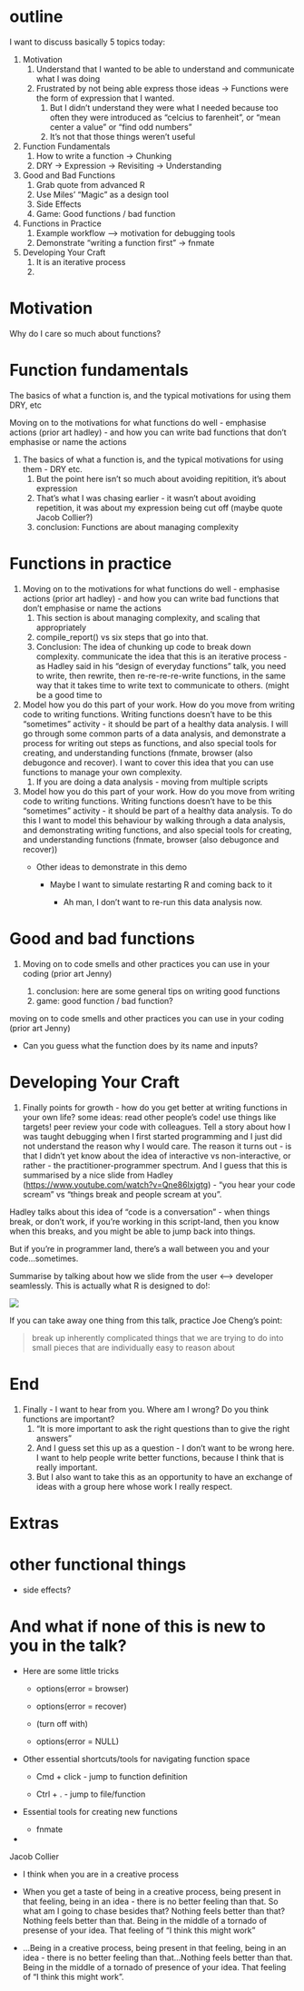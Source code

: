 # outline

I want to discuss basically 5 topics today:

1.  Motivation
    1.  Understand that I wanted to be able to understand and communicate what I was doing
    2.  Frustrated by not being able express those ideas -\> Functions were the form of expression that I wanted.
        1.  But I didn't understand they were what I needed because too often they were introduced as "celcius to farenheit", or "mean center a value" or "find odd numbers"
        2.  It's not that those things weren't useful
2.  Function Fundamentals
    1.  How to write a function -\> Chunking
    2.  DRY -\> Expression -\> Revisiting -\> Understanding
3.  Good and Bad Functions
    1.  Grab quote from advanced R
    2.  Use Miles' "Magic" as a design tool
    3.  Side Effects
    4.  Game: Good functions / bad function
4.  Functions in Practice
    1.  Example workflow –\> motivation for debugging tools
    2.  Demonstrate "writing a function first" -\> fnmate
5.  Developing Your Craft
    1.  It is an iterative process
    2.  

# Motivation

Why do I care so much about functions?

# Function fundamentals

The basics of what a function is, and the typical motivations for using them DRY, etc

Moving on to the motivations for what functions do well - emphasise actions (prior art hadley) - and how you can write bad functions that don't emphasise or name the actions

1.  The basics of what a function is, and the typical motivations for using them - DRY etc.
    1.  But the point here isn't so much about avoiding repitition, it's about expression
    2.  That's what I was chasing earlier - it wasn't about avoiding repetition, it was about my expression being cut off (maybe quote Jacob Collier?)
    3.  conclusion: Functions are about managing complexity

# Functions in practice

1.  Moving on to the motivations for what functions do well - emphasise actions (prior art hadley) - and how you can write bad functions that don't emphasise or name the actions
    1.  This section is about managing complexity, and scaling that appropriately
    2.  compile_report() vs six steps that go into that.
    3.  Conclusion: The idea of chunking up code to break down complexity. communicate the idea that this is an iterative process - as Hadley said in his "design of everyday functions" talk, you need to write, then rewrite, then re-re-re-re-write functions, in the same way that it takes time to write text to communicate to others. (might be a good time to
2.  Model how you do this part of your work. How do you move from writing code to writing functions. Writing functions doesn't have to be this "sometimes" activity - it should be part of a healthy data analysis. I will go through some common parts of a data analysis, and demonstrate a process for writing out steps as functions, and also special tools for creating, and understanding functions (fnmate, browser (also debugonce and recover). I want to cover this idea that you can use functions to manage your own complexity.
    1.  If you are doing a data analysis - moving from multiple scripts
3.  Model how you do this part of your work. How do you move from writing code to writing functions. Writing functions doesn't have to be this "sometimes" activity - it should be part of a healthy data analysis. To do this I want to model this behaviour by walking through a data analysis, and demonstrating writing functions, and also special tools for creating, and understanding functions (fnmate, browser (also debugonce and recover))
    -   Other ideas to demonstrate in this demo

        -   Maybe I want to simulate restarting R and coming back to it

            -   Ah man, I don't want to re-run this data analysis now.

# Good and bad functions

1.  Moving on to code smells and other practices you can use in your coding (prior art Jenny)

    1.  conclusion: here are some general tips on writing good functions
    2.  game: good function / bad function?

moving on to code smells and other practices you can use in your coding (prior art Jenny)

-   Can you guess what the function does by its name and inputs?

# Developing Your Craft

1.  Finally points for growth - how do you get better at writing functions in your own life? some ideas: read other people's code! use things like targets! peer review your code with colleagues. Tell a story about how I was taught debugging when I first started programming and I just did not understand the reason why I would care. The reason it turns out - is that I didn't yet know about the idea of interactive vs non-interactive, or rather - the practitioner-programmer spectrum. And I guess that this is summarised by a nice slide from Hadley (<https://www.youtube.com/watch?v=Qne86lxjgtg>) - "you hear your code scream" vs "things break and people scream at you".

Hadley talks about this idea of "code is a conversation" - when things break, or don't work, if you're working in this script-land, then you know when this breaks, and you might be able to jump back into things.

But if you're in programmer land, there's a wall between you and your code...sometimes.

Summarise by talking about how we slide from the user \<--\> developer seamlessly. This is actually what R is designed to do!:

![](images/clipboard-2863518647.png)

If you can take away one thing from this talk, practice Joe Cheng's point:

> break up inherently complicated things that we are trying to do into small pieces that are individually easy to reason about

# End

1.  Finally - I want to hear from you. Where am I wrong? Do you think functions are important?
    1.  "It is more important to ask the right questions than to give the right answers"
    2.  And I guess set this up as a question - I don't want to be wrong here. I want to help people write better functions, because I think that is really important.
    3.  But I also want to take this as an opportunity to have an exchange of ideas with a group here whose work I really respect.

# Extras

# other functional things

-   side effects?

# And what if none of this is new to you in the talk?

-   Here are some little tricks

    -   options(error = browser)

    -   options(error = recover)

    -   (turn off with)

    -   options(error = NULL)

-   Other essential shortcuts/tools for navigating function space

    -   Cmd + click - jump to function definition

    -   Ctrl + . - jump to file/function

-   Essential tools for creating new functions

    -   fnmate

-   

Jacob Collier

-   I think when you are in a creative process

-   When you get a taste of being in a creative process, being present in that feeling, being in an idea - there is no better feeling than that. So what am I going to chase besides that? Nothing feels better than that? Nothing feels better than that. Being in the middle of a tornado of presense of your idea. That feeling of "I think this might work"

-   ...Being in a creative process, being present in that feeling, being in an idea - there is no better feeling than that...Nothing feels better than that. Being in the middle of a tornado of presence of your idea. That feeling of "I think this might work".
